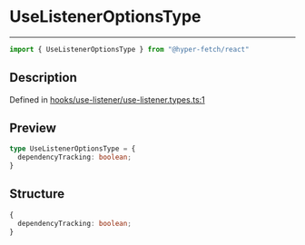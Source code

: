 

# UseListenerOptionsType

<div class="api-docs__separator" data-reactroot="">

---

</div><div class="api-docs__import" data-reactroot="">

```ts
import { UseListenerOptionsType } from "@hyper-fetch/react"
```

</div><div class="api-docs__section">

## Description

</div><div class="api-docs__description"><span class="api-docs__do-not-parse">



</span></div><p class="api-docs__definition">

Defined in [hooks/use-listener/use-listener.types.ts:1](https://github.com/BetterTyped/hyper-fetch/blob/993719ed/packages/react/src/hooks/use-listener/use-listener.types.ts#L1)

</p><div class="api-docs__section">

## Preview

</div><div class="api-docs__preview type">

```ts
type UseListenerOptionsType = {
  dependencyTracking: boolean; 
}
```

</div><div class="api-docs__section">

## Structure

</div><div class="api-docs__returns">

```ts
{
  dependencyTracking: boolean;
}
```

</div>